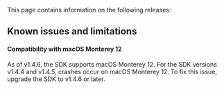 
<PlatformWrapper platform="macos">

This page contains information on the following releases:

## Known issues and limitations

#### Compatibility with macOS Monterey 12

As of v1.4.6, the SDK supports macOS Monterey 12. For the SDK versions v1.4.4 and v1.4.5, crashes occur on macOS Monterey 12. To fix this issue, upgrade the SDK to v1.4.6 or later.

<Text />

</PlatformWrapper>